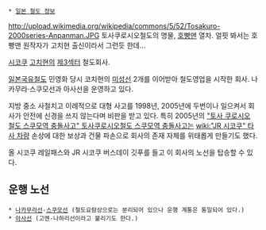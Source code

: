  * [[일본 철도 정보]]
http://upload.wikimedia.org/wikipedia/commons/5/52/Tosakuro-2000series-Anpanman.JPG
토사쿠로시오철도의 명물, [[호빵맨]] 열차. 얼핏 봐서는 호빵맨 원작자가 고치현 출신이라서 그런듯 한데...

{{{+1 土佐くろしお鉄道 / Tosa Kuroshio Railway}}}

[[시코쿠]] [[고치]]현의 [[제3섹터]] 철도회사. 

[[일본국유철도]] 민영화 당시 코치현의 [[미성선]] 2개를 이어받아 철도영업을 시작한 회사. 나카무라·스쿠모선과 아사선을 운영하고 있다.

지방 중소 사철치고 이례적으로 대형 사고를 1998년, 2005년에 두번이나 일으켜서 회사가 안전에 신경을 쓰지 않는다며 비판을 받고 있다. 특히 2005년의 [["토사 쿠로시오 철도 스쿠모역 충돌사고" 토사쿠로시오철도 스쿠모역 충돌사고]]는 [[wiki:"JR 시코쿠" 타사 차량]] 손상에 대한 보상과 건물 파손으로 회사의 존재 자체를 위태롭게 만들기도 했다.

올 시코쿠 레일패스와 JR 시코쿠 버스데이 깃푸를 들고 이 회사의 노선을 탑승할 수 있다.

== 운행 노선 ==
 * [[나카무라선]]-[[스쿠모선]] (철도요람상으로는 분리되어 있으나 운행 계통은 통일되어 있다.)
 * [[아사선]] (고멘-나하리선이라고 불리기도 한다.)
